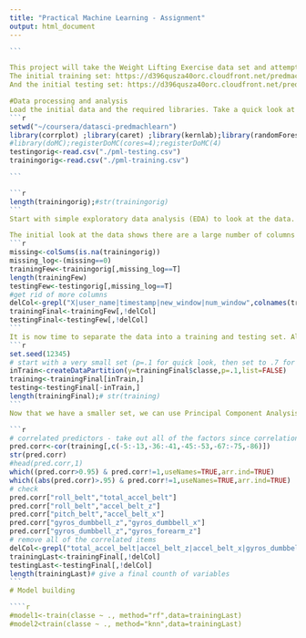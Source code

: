```yaml
---
title: "Practical Machine Learning - Assignment"
output: html_document
---
```

````r
```

This project will take the Weight Lifting Exercise data set and attempt to create a predictive model for the six people performing exercies both correctly and incorrectly. Each person was wearing an activity monitor to capture their activity. The raw activity data will be cleaned, parsed and then used in a predictive model.
The initial training set: https://d396qusza40orc.cloudfront.net/predmachlearn/pml-training.csv.
And the initial testing set: https://d396qusza40orc.cloudfront.net/predmachlearn/pml-testing.csv. 

#Data processing and analysis
Load the initial data and the required libraries. Take a quick look at the data.
```r
setwd("~/coursera/datasci-predmachlearn")
library(corrplot) ;library(caret) ;library(kernlab);library(randomForest)
#library(doMC);registerDoMC(cores=4);registerDoMC(4)
testingorig<-read.csv("./pml-testing.csv")
trainingorig<-read.csv("./pml-training.csv")

```

```r
length(trainingorig);#str(trainingorig)
```
Start with simple exploratory data analysis (EDA) to look at the data. For the model we will be attempting to reduce the number of variables so will be tracking that through the cleaning and parsing process.

The initial look at the data shows there are a large number of columns with missing values. The first step is eliminating those columns from the data. There are also control columns of data that need to be removed
```r
missing<-colSums(is.na(trainingorig))
missing_log<-(missing==0)
trainingFew<-trainingorig[,missing_log==T]
length(trainingFew)
testingFew<-testingorig[,missing_log==T]
#get rid of more columns
delCol<-grepl("X|user_name|timestamp|new_window|num_window",colnames(trainingFew))
trainingFinal<-trainingFew[,!delCol]
testingFinal<-testingFew[,!delCol]
```
It is now time to separate the data into a training and testing set. Although there was a given testing set, that set does not have the response variable, so it can not be used for the actual testing of our model.
```r
set.seed(12345)
# start with a very small set (p=.1 for quick look, then set to .7 for final runs)
inTrain<-createDataPartition(y=trainingFinal$classe,p=.1,list=FALSE)
training<-trainingFinal[inTrain,]
testing<-testingFinal[-inTrain,]
length(trainingFinal);# str(training)
```
Now that we have a smaller set, we can use Principal Component Analysis (PCA) to remove more columns from the data set. This only works with numeric or integer variables so we will remove the factor variables from this test. We will create a quick view of the correlations, identify those which are correlated and then remove those columns.

```r
# correlated predictors - take out all of the factors since correlations only work with int or num
pred.corr<-cor(training[,c(-5:-13,-36:-41,-45:-53,-67:-75,-86)])
str(pred.corr)
#head(pred.corr,1)
which((pred.corr>0.95) & pred.corr!=1,useNames=TRUE,arr.ind=TRUE)
which((abs(pred.corr)>.95) & pred.corr!=1,useNames=TRUE,arr.ind=TRUE)
# check
pred.corr["roll_belt","total_accel_belt"]
pred.corr["roll_belt","accel_belt_z"]
pred.corr["pitch_belt","accel_belt_x"]
pred.corr["gyros_dumbbell_z","gyros_dumbbell_x"]
pred.corr["gyros_dumbbell_z","gyros_forearm_z"]
# remove all of the correlated items
delCol<-grepl("total_accel_belt|accel_belt_z|accel_belt_x|gyros_dumbbell_x|gyros_forearm_z",colnames(trainingFinal))
trainingLast<-trainingFinal[,!delCol]
testingLast<-testingFinal[,!delCol]
length(trainingLast)# give a final counth of variables
```
# Model building

````r
#model1<-train(classe ~ ., method="rf",data=trainingLast)
#model2<train(classe ~ ., method="knn",data=trainingLast)

````

